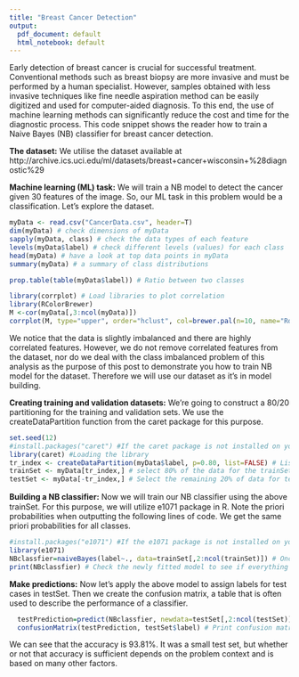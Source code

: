 ```yaml
---
title: "Breast Cancer Detection"
output:
  pdf_document: default
  html_notebook: default
---
```


Early detection of breast cancer is crucial for successful treatment. Conventional methods such as breast biopsy are more invasive and must be performed by a human specialist. However, samples obtained with less invasive techniques like fine needle aspiration method can be easily digitized and used for computer-aided diagnosis. To this end, the use of machine learning methods can significantly reduce the cost and time for the diagnostic process. This code snippet shows the reader how to train a Naive Bayes (NB) classifier for breast cancer detection.


**The dataset:** We utilise the dataset available at http://archive.ics.uci.edu/ml/datasets/breast+cancer+wisconsin+%28diagnostic%29

**Machine learning (ML) task:** We will train a NB model to detect the cancer given 30 features of the image. So, our ML task in this problem would be a classification. Let's explore the dataset.

```r
myData <- read.csv("CancerData.csv", header=T)
dim(myData) # check dimensions of myData
sapply(myData, class) # check the data types of each feature
levels(myData$label) # check different levels (values) for each class
head(myData) # have a look at top data points in myData
summary(myData) # a summary of class distributions

prop.table(table(myData$label)) # Ratio between two classes

library(corrplot) # Load libraries to plot correlation
library(RColorBrewer)
M <-cor(myData[,3:ncol(myData)])
corrplot(M, type="upper", order="hclust", col=brewer.pal(n=10, name="RdYlBu"))
```

We notice that the data is slightly imbalanced and there are highly correlated features. However, we do not remove correlated features from the dataset, nor do we deal with the class imbalanced problem of this analysis as the purpose of this post to demonstrate you how to train NB model for the dataset. Therefore we will use our dataset as it's in model building.

**Creating training and validation datasets:** We’re going to construct a 80/20 partitioning for the training and validation sets. We use the createDataPartition function from the caret package for this purpose.
```r
set.seed(12)
#install.packages("caret") #If the caret package is not installed on your system, uncomment this line to install it first
library(caret) #Loading the library
tr_index <- createDataPartition(myData$label, p=0.80, list=FALSE) # List of 80% of the rows
trainSet <- myData[tr_index,] # select 80% of the data for the trainSet
testSet <- myData[-tr_index,] # Select the remaining 20% of data for testSet
```
**Building a NB classifier:** Now we will train our NB classiﬁer using the above trainSet. For this purpose, we will utilize e1071 package in R. Note the priori probabilities when outputting the following lines of code. We get the same priori probabilities for all classes.

```r
#install.packages("e1071") #If the e1071 package is not installed on your system, uncomment this line to install it first
library(e1071)
NBclassfier=naiveBayes(label~., data=trainSet[,2:ncol(trainSet)]) # Once you call this line, R fits the NB model using trainSet
print(NBclassfier) # Check the newly fitted model to see if everything is OK.
```

**Make predictions:** Now let's apply the above model to assign labels for test cases in testSet. Then we create the confusion matrix, a table that is often used to describe the performance of a classifier.
```r
  testPrediction=predict(NBclassfier, newdata=testSet[,2:ncol(testSet)], type="class") # Assign labels for each test case
  confusionMatrix(testPrediction, testSet$label) # Print confusion matrix 
```
We can see that the accuracy is 93.81%. It was a small test set, but whether or not that accuracy is sufficient depends on the problem context and is based on many other factors.

